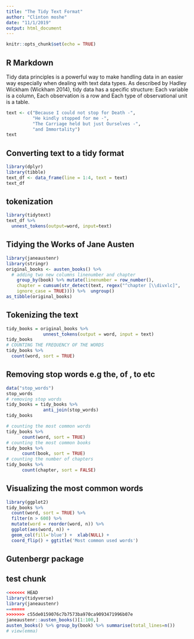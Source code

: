 ```yaml
---
title: "The Tidy Text Format"
author: "Clinton moshe"
date: "11/1/2019"
output: html_document
---
```


```r
knitr::opts_chunk$set(echo = TRUE)
```

## R Markdown
Tidy data principles is a powerful way to make handling data in an easier way especially when dealing with text data types. As described by
Hadley Wickham (Wickham 2014), tidy data has a specific structure: Each variable is a column, Each observation is a row and Each type of observational unit is a table.


```r
text <- c("Because I could not stop for Death -",
          "He kindly stopped for me -",
          "The Carriage held but just Ourselves -",
          "and Immortality")
text
```
## Converting text to a tidy format
```r
library(dplyr)
library(tibble)
text_df <- data_frame(line = 1:4, text = text)
text_df
```
## tokenization
```r
library(tidytext)
text_df %>% 
  unnest_tokens(output=word, input=text)
```
## Tidying the Works of Jane Austen
```r
library(janeaustenr)
library(stringr)
original_books <- austen_books() %>%
  # adding two new columns linenumber and chapter
    group_by(book) %>% mutate(linenumber = row_number(),
    chapter = cumsum(str_detect(text, regex("^chapter [\\divxlc]",
    ignore_case = TRUE)))) %>%  ungroup()
as_tibble(original_books)
```
## Tokenizing the text
```r
tidy_books = original_books %>%
              unnest_tokens(output = word, input = text)
tidy_books
# COUNTING THE FREQUENCY OF THE WORDS
tidy_books %>% 
  count(word, sort = TRUE)
```
## Removing stop words e.g the, of , to etc
```r
data("stop_words")
stop_words
# removing stop words
tidy_books = tidy_books %>% 
              anti_join(stop_words)
tidy_books

# counting the most common words
tidy_books %>% 
      count(word, sort = TRUE)
# counting the most common books
tidy_books %>% 
      count(book, sort = TRUE)
# counting the number of chapters
tidy_books %>% 
      count(chapter, sort = FALSE)
```
## Visualizing the most common words
```r
library(ggplot2)
tidy_books %>%
  count(word, sort = TRUE) %>%
  filter(n > 600) %>%
  mutate(word = reorder(word, n)) %>%
  ggplot(aes(word, n)) +
  geom_col(fill='blue') +  xlab(NULL) + 
  coord_flip() + ggtitle('Most common used words')
```
## Gutenbergr package


## test chunk
```r
<<<<<<< HEAD
library(tidyverse)
library(janeaustenr)
=======
>>>>>>> c55de0159076c7b7573ba970ca9093471996b07e
janeaustenr::austen_books()[1:100,]
austen_books() %>% group_by(book) %>% summarise(total_lines=n())
# view(emma)
```

